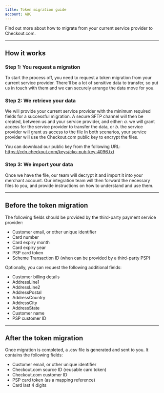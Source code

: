 ```yaml
---
title: Token migration guide
account: ABC
---
```


Find out more about how to migrate from your current service provider to Checkout.com.

---

## How it works

### Step 1: You request a migration

To start the process off, you need to request a token migration from your current service provider. There'll be a lot of sensitive data to transfer, so put us in touch with them and we can securely arrange the data move for you.

### Step 2: We retrieve your data

We will provide your current service provider with the minimum required fields for a successful migration. A secure SFTP channel will then be created, between us and your service provider, and either:
_a._ we will grant access for the service provider to transfer the data,
or _b._ the service provider will grant us access to the file
In both scenarios, your service provider will use the Checkout.com public key to encrypt
the files.

<TipBox>

You can download our public key from the following URL:
<ExternalLink href="https://cdn.checkout.com/keys/cko-pub-key-4096.txt" >https://cdn.checkout.com/keys/cko-pub-key-4096.txt</ExternalLink>

</TipBox>

### Step 3: We import your data

Once we have the file, our team will decrypt it and import it into your merchant account. Our integration team will then forward the necessary files to you, and provide instructions on how to understand and use them.

---

## Before the token migration

The following fields should be provided by the third-party payment service provider:

*   Customer email, or other unique identifier
*   Card number
*   Card expiry month
*   Card expiry year
*   PSP card token
*   Scheme Transaction ID (when can be provided by a third-party PSP)


Optionally, you can request the following additional fields:

*   Customer billing details
*   AddressLine1
*   AddressLine2
*   AddressPostal
*   AddressCountry
*   AddressCity
*   AddressState
*   Customer name
*   PSP customer ID

---

## After the token migration

Once migration is completed, a .csv file is generated and sent to you. It contains the following fields:

*   Customer email, or other unique identifier
*   Checkout.com source ID (reusable card token)
*   Checkout.com customer ID
*   PSP card token (as a mapping reference)
*   Card last 4 digits
